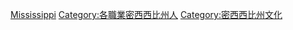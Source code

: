 {{Commons category|Writers from Mississippi}}

[[Category:美國各州作家|Mississippi‎]]
[[Category:各職業密西西比州人‎|Category:各職業密西西比州人‎]]
[[Category:密西西比州文化|Category:密西西比州文化]]